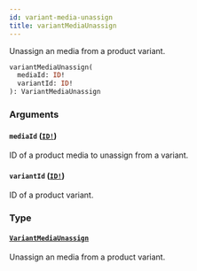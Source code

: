 ```yaml
---
id: variant-media-unassign
title: variantMediaUnassign
---
```


Unassign an media from a product variant.

```graphql
variantMediaUnassign(
  mediaId: ID!
  variantId: ID!
): VariantMediaUnassign

```

### Arguments

#### `mediaId` ([`ID!`](/developer/api-reference/scalars/id.mdx))

ID of a product media to unassign from a variant.

#### `variantId` ([`ID!`](/developer/api-reference/scalars/id.mdx))

ID of a product variant.

### Type

#### [`VariantMediaUnassign`](/developer/api-reference/objects/variant-media-unassign.mdx)

Unassign an media from a product variant.
